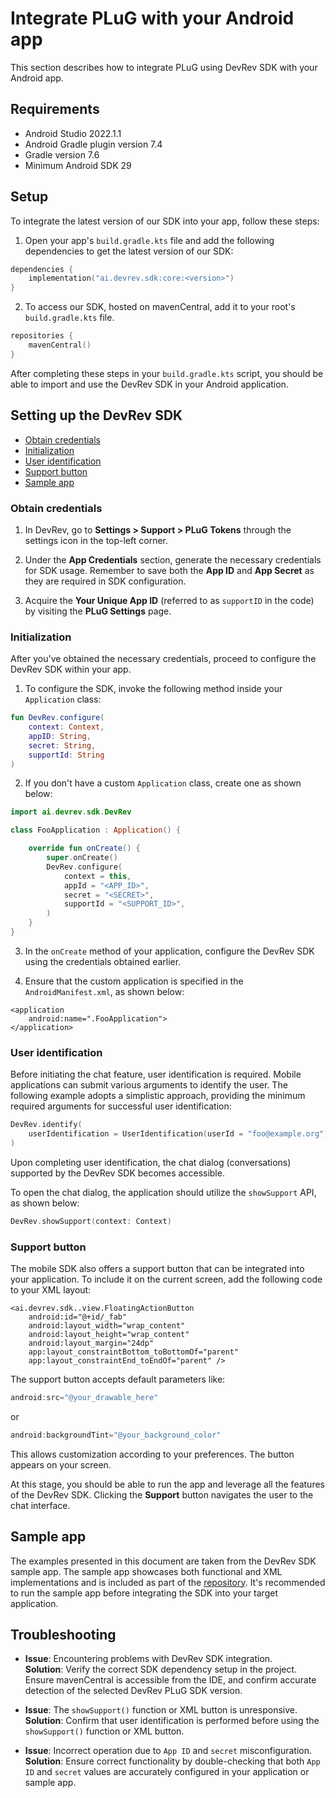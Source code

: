 # Integrate PLuG with your Android app

This section describes how to integrate PLuG using DevRev SDK with your Android app.

## Requirements

- Android Studio 2022.1.1
- Android Gradle plugin version 7.4
- Gradle version 7.6
- Minimum Android SDK 29

## Setup

To integrate the latest version of our SDK into your app, follow these steps:

1. Open your app's `build.gradle.kts` file and add the following dependencies to get the latest version of our SDK:

```kotlin
dependencies {
    implementation("ai.devrev.sdk:core:<version>")
}
```

2. To access our SDK, hosted on mavenCentral, add it to your root's `build.gradle.kts` file.

```kotlin
repositories {
    mavenCentral()
}
```

After completing these steps in your `build.gradle.kts` script, you should be able to import and use the DevRev SDK in your Android application.

## Setting up the DevRev SDK

- [Obtain credentials](#obtain-credentials)
- [Initialization](#initialization)
- [User identification](#user-identification)
- [Support button](#support-button)
- [Sample app](#sample-app)

### Obtain credentials

1. In DevRev, go to **Settings > Support > PLuG Tokens** through the settings icon in the top-left corner.

2. Under the **App Credentials** section, generate the necessary credentials for SDK usage. Remember to save both the **App ID** and **App Secret** as they are required in SDK configuration.

3. Acquire the  **Your Unique App ID** (referred to as `supportID` in the code) by visiting the **PLuG Settings** page.

### Initialization

After you've obtained the necessary credentials, proceed to configure the DevRev SDK within your app.

1. To configure the SDK, invoke the following method inside your `Application` class:

```kotlin
fun DevRev.configure(
    context: Context,
    appID: String,
    secret: String,
    supportId: String
)
```

2. If you don't have a custom `Application` class, create one as shown below:

```kotlin
import ai.devrev.sdk.DevRev

class FooApplication : Application() {

    override fun onCreate() {
        super.onCreate()
        DevRev.configure(
            context = this,
            appId = "<APP_ID>",
            secret = "<SECRET>",
            supportId = "<SUPPORT_ID>",
        )
    }
}
```

3. In the `onCreate` method of your application, configure the DevRev SDK using the credentials obtained earlier.

4. Ensure that the custom application is specified in the `AndroidManifest.xml`, as shown below:

```
<application
    android:name=".FooApplication">
</application>
```

### User identification

Before initiating the chat feature, user identification is required. Mobile applications can submit various arguments to identify the user. The following example adopts a simplistic approach, providing the minimum required arguments for successful user identification:

```kotlin
DevRev.identify(
    userIdentification = UserIdentification(userId = "foo@example.org")
)
```

Upon completing user identification, the chat dialog (conversations) supported by the DevRev SDK becomes accessible.

To open the chat dialog, the application should utilize the `showSupport` API, as shown below:

```kotlin
DevRev.showSupport(context: Context)
```

### Support button

The mobile SDK also offers a support button that can be integrated into your application. To include it on the current screen, add the following code to your XML layout:

```
<ai.devrev.sdk..view.FloatingActionButton
    android:id="@+id/_fab"
    android:layout_width="wrap_content"
    android:layout_height="wrap_content"
    android:layout_margin="24dp"
    app:layout_constraintBottom_toBottomOf="parent"
    app:layout_constraintEnd_toEndOf="parent" />
```

The support button accepts default parameters like:

```kotlin
android:src="@your_drawable_here"
```

or

```kotlin
android:backgroundTint="@your_background_color"
```

This allows customization according to your preferences. The button appears on your screen.

At this stage, you should be able to run the app and leverage all the features of the DevRev  SDK. Clicking the **Support** button navigates the user to the chat interface.

## Sample app

The examples presented in this document are taken from the DevRev SDK sample app. The sample app showcases both functional and XML implementations and is included as part of the [repository](https://github.com/devrev/devrev-sdk-android). It's recommended to run the sample app before integrating the  SDK into your target application.

## Troubleshooting

- **Issue**: Encountering problems with DevRev SDK integration.   
    **Solution**: Verify the correct SDK dependency setup in the project. Ensure mavenCentral is accessible from the IDE, and confirm accurate detection of the selected DevRev PLuG SDK version.

- **Issue**: The `showSupport()` function or XML button is unresponsive.   
    **Solution**: Confirm that user identification is performed before using the `showSupport()` function or XML button.

- **Issue**: Incorrect operation due to `App ID` and `secret` misconfiguration.   
    **Solution**: Ensure correct functionality by double-checking that both `App ID` and `secret` values are accurately configured in your application or sample app.
